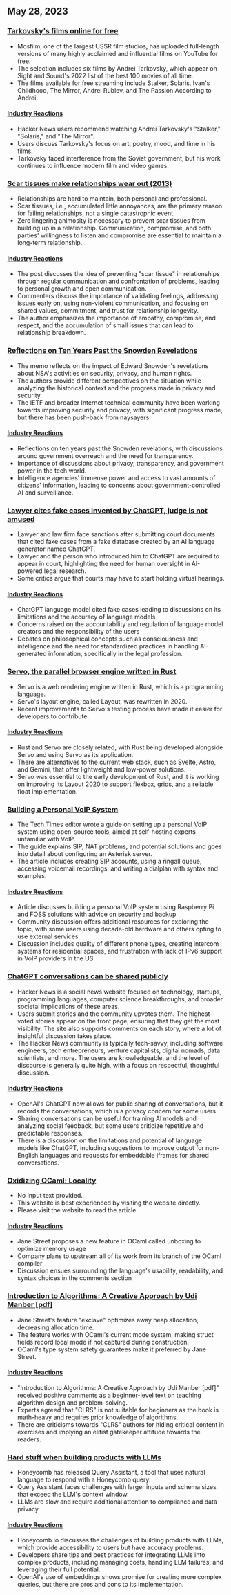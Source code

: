 

<CallToAction />

<Steps>

## May 28, 2023

### [Tarkovsky's films online for free](https://kottke.org/23/05/watch-tarkovskys-best-films-online-for-free)

- Mosfilm, one of the largest USSR film studios, has uploaded full-length versions of many highly acclaimed and influential films on YouTube for free.
- The selection includes six films by Andrei Tarkovsky, which appear on Sight and Sound's 2022 list of the best 100 movies of all time.
- The films available for free streaming include Stalker, Solaris, Ivan's Childhood, The Mirror, Andrei Rublev, and The Passion According to Andrei.

#### [Industry Reactions](http://news.ycombinator.com/item?id=36096652)

- Hacker News users recommend watching Andrei Tarkovsky's "Stalker," "Solaris," and "The Mirror".
- Users discuss Tarkovsky's focus on art, poetry, mood, and time in his films.
- Tarkovsky faced interference from the Soviet government, but his work continues to influence modern film and video games.

### [Scar tissues make relationships wear out (2013)](https://gist.github.com/gtallen1187/27a585fcf36d6e657db2)

- Relationships are hard to maintain, both personal and professional.
- Scar tissues, i.e., accumulated little annoyances, are the primary reason for failing relationships, not a single catastrophic event.
- Zero lingering animosity is necessary to prevent scar tissues from building up in a relationship. Communication, compromise, and both parties' willingness to listen and compromise are essential to maintain a long-term relationship.

#### [Industry Reactions](http://news.ycombinator.com/item?id=36093954)

- The post discusses the idea of preventing "scar tissue" in relationships through regular communication and confrontation of problems, leading to personal growth and open communication.
- Commenters discuss the importance of validating feelings, addressing issues early on, using non-violent communication, and focusing on shared values, commitment, and trust for relationship longevity.
- The author emphasizes the importance of empathy, compromise, and respect, and the accumulation of small issues that can lead to relationship breakdown.

### [Reflections on Ten Years Past the Snowden Revelations](https://www.ietf.org/archive/id/draft-farrell-tenyearsafter-00.html)

- The memo reflects on the impact of Edward Snowden's revelations about NSA's activities on security, privacy, and human rights.
- The authors provide different perspectives on the situation while analyzing the historical context and the progress made in privacy and security.
- The IETF and broader Internet technical community have been working towards improving security and privacy, with significant progress made, but there has been push-back from naysayers.

#### [Industry Reactions](http://news.ycombinator.com/item?id=36097082)

- Reflections on ten years past the Snowden revelations, with discussions around government overreach and the need for transparency.
- Importance of discussions about privacy, transparency, and government power in the tech world.
- Intelligence agencies' immense power and access to vast amounts of citizens' information, leading to concerns about government-controlled AI and surveillance.

### [Lawyer cites fake cases invented by ChatGPT, judge is not amused](https://simonwillison.net/2023/May/27/lawyer-chatgpt/)

- Lawyer and law firm face sanctions after submitting court documents that cited fake cases from a fake database created by an AI language generator named ChatGPT.
- Lawyer and the person who introduced him to ChatGPT are required to appear in court, highlighting the need for human oversight in AI-powered legal research.
- Some critics argue that courts may have to start holding virtual hearings.

#### [Industry Reactions](http://news.ycombinator.com/item?id=36097900)

- ChatGPT language model cited fake cases leading to discussions on its limitations and the accuracy of language models
- Concerns raised on the accountability and regulation of language model creators and the responsibility of the users
- Debates on philosophical concepts such as consciousness and intelligence and the need for standardized practices in handling AI-generated information, specifically in the legal profession.

### [Servo, the parallel browser engine written in Rust](https://servo.org/)

- Servo is a web rendering engine written in Rust, which is a programming language.
- Servo's layout engine, called Layout, was rewritten in 2020.
- Recent improvements to Servo's testing process have made it easier for developers to contribute.

#### [Industry Reactions](http://news.ycombinator.com/item?id=36092852)

- Rust and Servo are closely related, with Rust being developed alongside Servo and using Servo as its application.
- There are alternatives to the current web stack, such as Svelte, Astro, and Gemini, that offer lightweight and low-power solutions.
- Servo was essential to the early development of Rust, and it is working on improving its Layout 2020 to support flexbox, grids, and a reliable float implementation.

### [Building a Personal VoIP System](https://www.sacredheartsc.com/blog/building-a-personal-voip-system/)

- The Tech Times editor wrote a guide on setting up a personal VoIP system using open-source tools, aimed at self-hosting experts unfamiliar with VoIP.
- The guide explains SIP, NAT problems, and potential solutions and goes into detail about configuring an Asterisk server.
- The article includes creating SIP accounts, using a ringall queue, accessing voicemail recordings, and writing a dialplan with syntax and examples.

#### [Industry Reactions](http://news.ycombinator.com/item?id=36092718)

- Article discusses building a personal VoIP system using Raspberry Pi and FOSS solutions with advice on security and backup
- Community discussion offers additional resources for exploring the topic, with some users using decade-old hardware and others opting to use external services
- Discussion includes quality of different phone types, creating intercom systems for residential spaces, and frustration with lack of IPv6 support in VoIP providers in the US

### [ChatGPT conversations can be shared publicly](https://chat.openai.com/share/66169853-d00a-4b05-abce-8f82c6d8c868)

- Hacker News is a social news website focused on technology, startups, programming languages, computer science breakthroughs, and broader societal implications of these areas.
- Users submit stories and the community upvotes them. The highest-voted stories appear on the front page, ensuring that they get the most visibility. The site also supports comments on each story, where a lot of insightful discussion takes place.
- The Hacker News community is typically tech-savvy, including software engineers, tech entrepreneurs, venture capitalists, digital nomads, data scientists, and more. The users are knowledgeable, and the level of discourse is generally quite high, with a focus on respectful, thoughtful discussion.

#### [Industry Reactions](http://news.ycombinator.com/item?id=36091388)

- OpenAI's ChatGPT now allows for public sharing of conversations, but it records the conversations, which is a privacy concern for some users.
- Sharing conversations can be useful for training AI models and analyzing social feedback, but some users criticize repetitive and predictable responses.
- There is a discussion on the limitations and potential of language models like ChatGPT, including suggestions to improve output for non-English languages and requests for embeddable iframes for shared conversations.

### [Oxidizing OCaml: Locality](https://blog.janestreet.com/oxidizing-ocaml-locality/)

- No input text provided.
- This website is best experienced by visiting the website directly.
- Please visit the website to read the article.

#### [Industry Reactions](http://news.ycombinator.com/item?id=36094799)

- Jane Street proposes a new feature in OCaml called unboxing to optimize memory usage
- Company plans to upstream all of its work from its branch of the OCaml compiler
- Discussion ensues surrounding the language's usability, readability, and syntax choices in the comments section

### [Introduction to Algorithms: A Creative Approach by Udi Manber [pdf]](https://doc.lagout.org/science/0_Computer%20Science/2_Algorithms/Introduction%20to%20Algorithms_%20A%20Creative%20Approach%20%5BManber%201989-01-11%5D.pdf)

- Jane Street's feature "exclave" optimizes away heap allocation, decreasing allocation time.
- The feature works with OCaml's current mode system, making struct fields record local mode if not captured during construction.
- OCaml's type system safety guarantees make it preferred by Jane Street.

#### [Industry Reactions](http://news.ycombinator.com/item?id=36096305)

- "Introduction to Algorithms: A Creative Approach by Udi Manber [pdf]" received positive comments as a beginner-level text on teaching algorithm design and problem-solving.
- Experts agreed that "CLRS" is not suitable for beginners as the book is math-heavy and requires prior knowledge of algorithms.
- There are criticisms towards "CLRS" authors for hiding critical content in exercises and implying an elitist gatekeeper attitude towards the readers.

### [Hard stuff when building products with LLMs](https://www.honeycomb.io/blog/hard-stuff-nobody-talks-about-llm)

- Honeycomb has released Query Assistant, a tool that uses natural language to respond with a Honeycomb query.
- Query Assistant faces challenges with larger inputs and schema sizes that exceed the LLM's context window.
- LLMs are slow and require additional attention to compliance and data privacy.

#### [Industry Reactions](http://news.ycombinator.com/item?id=36096811)

- Honeycomb.io discusses the challenges of building products with LLMs, which provide accessibility to users but have accuracy problems.
- Developers share tips and best practices for integrating LLMs into complex products, including managing costs, handling LLM failures, and leveraging their full potential.
- OpenAI's use of embeddings shows promise for creating more complex queries, but there are pros and cons to its implementation.

</Steps>
